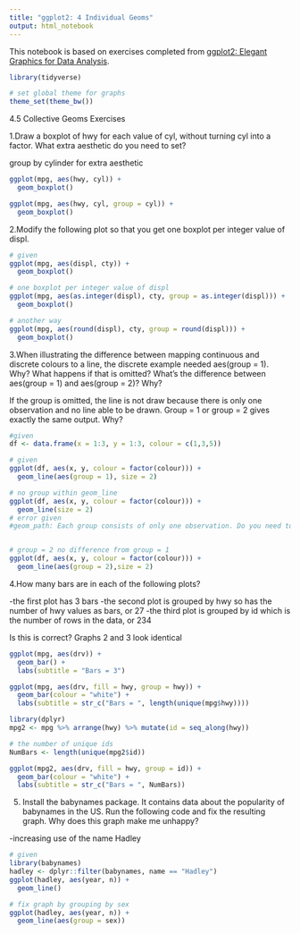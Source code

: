 ```yaml
---
title: "ggplot2: 4 Individual Geoms"
output: html_notebook
---
```


This notebook is based on exercises completed from [ggplot2: Elegant Graphics for Data Analysis](https://ggplot2-book.org/index.html). 

```r

library(tidyverse)

# set global theme for graphs
theme_set(theme_bw())

```

4.5 Collective Geoms Exercises

1.Draw a boxplot of hwy for each value of cyl, without turning cyl into a factor. What extra aesthetic do you need to set?

group by cylinder for extra aesthetic

```r

ggplot(mpg, aes(hwy, cyl)) +
  geom_boxplot()

ggplot(mpg, aes(hwy, cyl, group = cyl)) +
  geom_boxplot()

```


2.Modify the following plot so that you get one boxplot per integer value of displ.

```r

# given
ggplot(mpg, aes(displ, cty)) + 
  geom_boxplot()

# one boxplot per integer value of displ
ggplot(mpg, aes(as.integer(displ), cty, group = as.integer(displ))) + 
  geom_boxplot()

# another way
ggplot(mpg, aes(round(displ), cty, group = round(displ))) + 
  geom_boxplot()

```

3.When illustrating the difference between mapping continuous and discrete colours to a line, the discrete example needed aes(group = 1). Why? What happens if that is omitted? What’s the difference between aes(group = 1) and aes(group = 2)? Why?

If the group is omitted, the line is not draw because there is only one observation and no line able to be drawn. Group = 1 or group = 2 gives exactly the same output. Why?

```r

#given
df <- data.frame(x = 1:3, y = 1:3, colour = c(1,3,5))

# given
ggplot(df, aes(x, y, colour = factor(colour))) + 
  geom_line(aes(group = 1), size = 2) 

# no group within geom_line
ggplot(df, aes(x, y, colour = factor(colour))) + 
  geom_line(size = 2) 
# error given	
#geom_path: Each group consists of only one observation. Do you need to adjust the group aesthetic?


# group = 2 no difference from group = 1
ggplot(df, aes(x, y, colour = factor(colour))) + 
  geom_line(aes(group = 2),size = 2) 


```


4.How many bars are in each of the following plots?

-the first plot has 3 bars
-the second plot is grouped by hwy so has the number of hwy values as bars, or 27
-the third plot is grouped by id which is the number of rows in the data, or 234

Is this is correct? Graphs 2 and 3 look identical

```r

ggplot(mpg, aes(drv)) + 
  geom_bar() +
  labs(subtitle = "Bars = 3")

ggplot(mpg, aes(drv, fill = hwy, group = hwy)) + 
  geom_bar(colour = "white") +
  labs(subtitle = str_c("Bars = ", length(unique(mpg$hwy))))

library(dplyr)  
mpg2 <- mpg %>% arrange(hwy) %>% mutate(id = seq_along(hwy)) 

# the number of unique ids
NumBars <- length(unique(mpg2$id))

ggplot(mpg2, aes(drv, fill = hwy, group = id)) + 
  geom_bar(colour = "white") +
  labs(subtitle = str_c("Bars = ", NumBars))

```

5. Install the babynames package. It contains data about the popularity of babynames in the US. Run the following code and fix the resulting graph. Why does this graph make me unhappy?

-increasing use of the name Hadley

```r

# given
library(babynames)
hadley <- dplyr::filter(babynames, name == "Hadley")
ggplot(hadley, aes(year, n)) + 
  geom_line()

# fix graph by grouping by sex
ggplot(hadley, aes(year, n)) + 
  geom_line(aes(group = sex))


```

